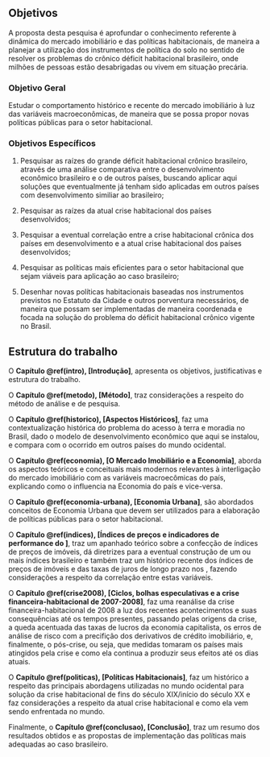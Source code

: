 <!--
This is for including Chapter 1.  Notice that it's also good practice to name your chunk.  This will help you debug potential issues as you knit.  The chunk above is called intro and the one below is called chapter1.  Feel free to change the name of the Rmd file as you wish, but don't forget to change it here from chap1.Rmd.
-->

<!--
The {#rmd-basics} text after the chapter declaration will allow us to link throughout the document back to the beginning of Chapter 1.  These labels will automatically be generated (if not specified) by changing the spaces to hyphens and capital letters to lowercase.  Look for the reference to this label at the beginning of Chapter 2.
-->


## Objetivos

A proposta desta pesquisa é aprofundar o conhecimento referente à dinâmica do
mercado imobiliário e das políticas habitacionais, de maneira a planejar a 
utilização dos instrumentos de política do solo no sentido de resolver os 
problemas do crônico déficit habitacional brasileiro, onde milhões de pessoas 
estão desabrigadas ou vivem em situação precária.

### Objetivo Geral

Estudar o comportamento histórico e recente do mercado imobiliário à luz das
variáveis macroeconômicas, de maneira que se possa propor novas políticas
públicas para o setor habitacional.

### Objetivos Específicos 

1. Pesquisar as raízes do grande déficit habitacional crônico brasileiro,
através de uma análise comparativa entre o desenvolvimento econômico brasileiro
e o de outros países, buscando aplicar aqui soluções que eventualmente já tenham
sido aplicadas em outros países com desenvolvimento similiar ao brasileiro;

2. Pesquisar as raízes da atual crise habitacional dos países desenvolvidos;

3. Pesquisar a eventual correlação entre a crise habitacional crônica dos 
países em desenvolvimento e a atual crise habitacional dos países desenvolvidos;

4. Pesquisar as políticas mais eficientes para o setor habitacional que sejam
viáveis para aplicação ao caso brasileiro;

5. Desenhar novas políticas habitacionais baseadas nos instrumentos previstos no 
Estatuto da Cidade e outros porventura necessários, de maneira que possam ser
implementadas de maneira coordenada e focada na solução do problema do 
déficit habitacional crônico vigente no Brasil.

## Estrutura do trabalho

O **Capítulo \@ref(intro), [Introdução]**, apresenta os objetivos, justificativas e
estrutura do trabalho. 

O **Capítulo \@ref(metodo), [Método]**, traz considerações a respeito do método de análise e
de pesquisa.

O **Capítulo \@ref(historico), [Aspectos Históricos]**, faz uma contextualização
histórica do problema do acesso à terra e moradia no Brasil, dado o modelo de
desenvolvimento econômico que aqui se instalou, e compara com o ocorrido em
outros países do mundo ocidental.

O **Capítulo \@ref(economia), [O Mercado Imobiliário e a Economia]**, aborda os
aspectos teóricos e conceituais mais modernos relevantes à interligação do
mercado imobiliário com as variáveis macroecômicas do país, explicando como o
\gls{MI} influencia na Economia do país e vice-versa.

O **Capítulo \@ref(economia-urbana), [Economia Urbana]**, são abordados conceitos
de Economia Urbana que devem ser utilizados para a elaboração de políticas
públicas para o setor habitacional.

O **Capítulo \@ref(indices), [Índices de preços e indicadores de performance do 
\gls{MI}]**, traz um apanhado teórico sobre a confecção de índices de preços de 
imóveis, dá diretrizes para a eventual construção de um ou mais índices 
brasileiro e também traz um histórico recente dos índices de preços de imóveis e 
das taxas de juros de longo prazo nos \gls{EUA}, fazendo considerações a 
respeito da correlação entre estas variáveis.

O **Capítulo \@ref(crise2008), [Ciclos, bolhas especulativas e a crise
financeira-habitacional de 2007-2008]**, faz uma reanálise da crise
financeira-habitacional de 2008 a luz dos recentes acontecimentos e suas
consequências até os tempos presentes, passando pelas origens da crise, a queda
acentuada das taxas de lucros da economia capitalista, os erros de análise de
risco com a precifição dos derivativos de crédito imobiliário, e, finalmente, o
pós-crise, ou seja, que medidas tomaram os países mais atingidos pela crise e
como ela continua a produzir seus efeitos até os dias atuais.

O **Capítulo \@ref(politicas), [Políticas Habitacionais]**, faz um histórico a
respeito das principais abordagens utilizadas no mundo ocidental para solução da
crise habitacional de fins do século XIX/início do século XX e faz considerações
a respeito da atual crise habitacional e como ela vem sendo enfrentada no mundo.

Finalmente, o **Capítulo \@ref(conclusao), [Conclusão]**, traz um resumo dos
resultados obtidos e as propostas de implementação das políticas mais adequadas
ao caso brasileiro.

```{=latex}
\printbibliography[heading=subbibintoc]
\end{refsection}
```
